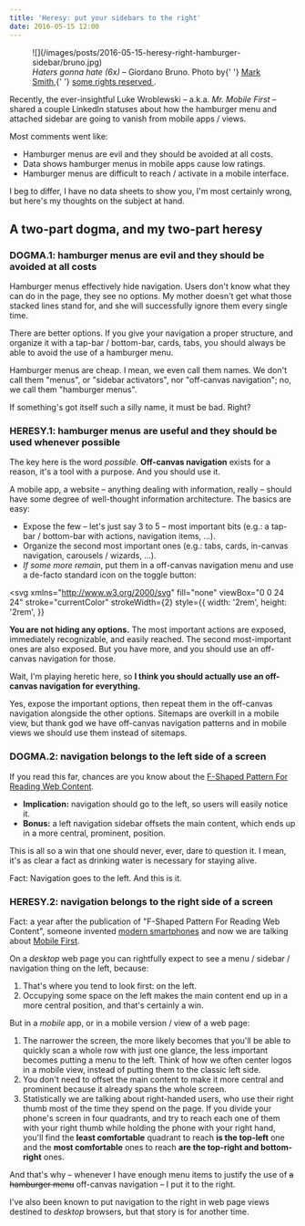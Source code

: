 ```yaml
---
title: 'Heresy: put your sidebars to the right'
date: 2016-05-15 12:00
---
```


<figure>
  ![](/images/posts/2016-05-15-heresy-right-hamburger-sidebar/bruno.jpg)
  <figcaption>
    <em>Haters gonna hate (6x)</em> – Giordano Bruno. Photo by{' '}
    <a href="https://www.flickr.com/photos/mjsmith01/">Mark Smith</a>,{' '}
    <a href="https://creativecommons.org/licenses/by-nd/2.0/">
      some rights reserved
    </a>
    .
  </figcaption>
</figure>

Recently, the ever-insightful Luke Wroblewski – a.k.a. _Mr. Mobile First_ – shared a couple LinkedIn statuses about how the hamburger menu and attached sidebar are going to vanish from mobile apps / views.

Most comments went like:

- Hamburger menus are evil and they should be avoided at all costs.
- Data shows hamburger menus in mobile apps cause low ratings.
- Hamburger menus are difficult to reach / activate in a mobile interface.

I beg to differ, I have no data sheets to show you, I'm most certainly wrong, but here's my thoughts on the subject at hand.

## A two-part dogma, and my two-part heresy

### DOGMA.1: hamburger menus are evil and they should be avoided at all costs

Hamburger menus effectively hide navigation. Users don't know what they can do in the page, they see no options.
My mother doesn't get what those stacked lines stand for, and she will successfully ignore them every single time.

There are better options. If you give your navigation a proper structure, and organize it with a tap-bar / bottom-bar, cards, tabs, you should always be able to avoid the use of a hamburger menu.

Hamburger menus are cheap. I mean, we even call them names. We don't call them "menus", or "sidebar activators", nor "off-canvas navigation"; no, we call them "hamburger menus".

If something's got itself such a silly name, it must be bad. Right?

### HERESY.1: hamburger menus are useful and they should be used whenever possible

The key here is the word _possible_. **Off-canvas navigation** exists for a reason, it's a tool with a purpose. And you should use it.

A mobile app, a website – anything dealing with information, really – should have some degree of well-thought information architecture. The basics are easy:

- Expose the few – let's just say 3 to 5 – most important bits (e.g.: a tap-bar / bottom-bar with actions, navigation items, ...).
- Organize the second most important ones (e.g.: tabs, cards, in-canvas navigation, carousels / wizards, ...).
- _If some more remain_, put them in a off-canvas navigation menu and use a de-facto standard icon on the toggle button:

<svg
  xmlns="http://www.w3.org/2000/svg"
  fill="none"
  viewBox="0 0 24 24"
  stroke="currentColor"
  strokeWidth={2}
  style={{
    width: '2rem',
    height: '2rem',
  }}
>
  <path
    strokeLinecap="round"
    strokeLinejoin="round"
    d="M4 6h16M4 12h16M4 18h16"
  />
</svg>

**You are not hiding any options.** The most important actions are exposed, immediately recognizable, and easily reached. The second most-important ones are also exposed. But you have more, and you should use an off-canvas navigation for those.

Wait, I'm playing heretic here, so **I think you should actually use an off-canvas navigation for everything.**

Yes, expose the important options, then repeat them in the off-canvas navigation alongside the other options.
Sitemaps are overkill in a mobile view, but thank god we have off-canvas navigation patterns and in mobile views we should use them instead of sitemaps.

### DOGMA.2: navigation belongs to the left side of a screen

If you read this far, chances are you know about the [F-Shaped Pattern For Reading Web Content](https://www.nngroup.com/articles/f-shaped-pattern-reading-web-content/).

- **Implication:** navigation should go to the left, so users will easily notice it.
- **Bonus:** a left navigation sidebar offsets the main content, which ends up in a more central, prominent, position.

This is all so a win that one should never, ever, dare to question it. I mean, it's as clear a fact as drinking water is necessary for staying alive.

Fact: Navigation goes to the left. And this is it.

### HERESY.2: navigation belongs to the right side of a screen

Fact: a year after the publication of "F-Shaped Pattern For Reading Web Content", someone invented [modern smartphones](https://en.wikipedia.org/wiki/IPhone) and now we are talking about [Mobile First](http://www.lukew.com/ff/entry.asp?933).

On a _desktop_ web page you can rightfully expect to see a menu / sidebar / navigation thing on the left, because:

1. That's where you tend to look first: on the left.
2. Occupying some space on the left makes the main content end up in a more central position, and that's certainly a win.

But in a _mobile_ app, or in a mobile version / view of a web page:

1. The narrower the screen, the more likely becomes that you'll be able to quickly scan a whole row with just one glance, the less important becomes putting a menu to the left.
   Think of how we often center logos in a mobile view, instead of putting them to the classic left side.
2. You don't need to offset the main content to make it more central and prominent because it already spans the whole screen.
3. Statistically we are talking about right-handed users, who use their right thumb most of the time they spend on the page.
   If you divide your phone's screen in four quadrants, and try to reach each one of them with your right thumb while holding the phone with your right hand, you'll find the **least comfortable** quadrant to reach **is the top-left** one and the **most comfortable** ones to reach **are the top-right and bottom-right** ones.

And that's why – whenever I have enough menu items to justify the use of <del>a hamburger menu</del> off-canvas navigation – I put it to the right.

I've also been known to put navigation to the right in web page views destined to _desktop_ browsers, but that story is for another time.
